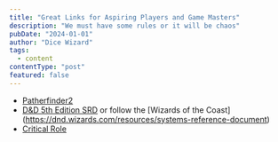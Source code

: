 ```yaml
---
title: "Great Links for Aspiring Players and Game Masters"
description: "We must have some rules or it will be chaos"
pubDate: "2024-01-01"
author: "Dice Wizard"
tags:
  - content
contentType: "post"
featured: false
---
```



* [Patherfinder2](https://2e.aonprd.com/PlayersGuide.aspx)
* [D&D 5th Edition SRD](https://www.5esrd.com/) or follow the [Wizards of the Coast] (https://dnd.wizards.com/resources/systems-reference-document)
* [Critical Role](https://critrole.com/)
